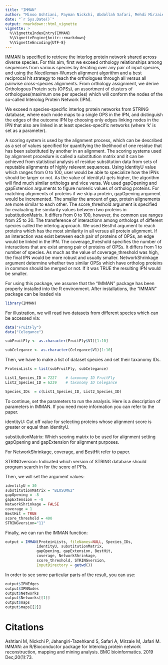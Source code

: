 ```yaml
---
title: "IMMAN"
author: "Minoo Ashtiani, Payman Nickchi, Abdollah Safari, Mehdi Mirzaie, Mohieddin Jafari"
date: "`r Sys.Date()`"
output: rmarkdown::html_vignette
vignette: >
  %\VignetteIndexEntry{IMMAN}
  %\VignetteEngine{knitr::rmarkdown}
  %\VignetteEncoding{UTF-8}
---
```


IMMAN is specified to retrieve the interlog protein network shared across diverse species. For this aim, first we exceed orthology relationships among sequences from various species by iterating over any pair of input species, and using the Needleman-Wunsch alignment algorithm and a best reciprocal hit strategy to reach the orthologues through all versus all pairwise cross-species alignments. From orthology assignment, we derive Orthologous Protein sets (OPSs), an assortment of clusters of orthologues(maximum one per species) which will conform the nodes of the so-called Interolog Protein Network (IPN).

We exceed n species-specific interlog protein networks from STRING database, where each node maps to a single OPS in the IPN, and distinguish the edges of the outcome IPN by choosing only edges linking nodes in the IPN that also are linked in at least species-specific networks (where 'k' is set as a parameter).

A scoring system is used by the alignment process, which can be described as a set of values specified for quantifying the likelihood of one residue that has been substituted by another in an alignment. The scoring systems used by alignment procedure is called a substitution matrix and it can be achieved from statistical analysis of residue substitution data from sets of reputable alignments of highly relevent sequences. Using identityU value which ranges from 0 to 100, user would be able to specialize how the IPNs should be larger or not. As the value of identityU gets higher, the algorithm will find much similar orthologs and vice versa. We used gapOpening and gapExtension arguments to figure numeric values of ortholog proteins. For matching alignments of proteins if we skip a protein, gapOpening argument would be incremented. The smaller the amount of gap, protein alignements are more similar to each other. The score_threshold argument is specified for evaluating the similarity values between two proteins in substitutionMatrix. It differs from 0 to 100, however, the common use ranges from 25 to 30. The transference of interactionn among orthologs of different species called the interlog approach. We used Besthit argument to reach proteins which has the most similarity in all versus all protein alignment. If an interaction was exist between each pair of proteins of OPSs, an edge would be linked in the IPN. The coverage_threshold specifies the number of interactions that are exist among pair of proteins of OPSs. It differs from 1 to number of species. As much as the value of coverage_threshold was high, the final IPN would be more robust and usually smaller. NetworkShrinkage argument determine whether two similar OPSs which have ortholog proteins in common should be merged or not. If it was TRUE the resulting IPN would be smaller.

For using this package, we assume that the "IMMAN" package has been properly installed into the R environment. After installations, the "IMMAN" package can be loaded via

```r

library(IMMAN)

```

For illustration, we will read two datasets from different species which can be accessed via:

```r

data("FruitFly")
data("Celegance")

subFruitFly <- as.character(FruitFly$V1)[1:10]

subCelegance <- as.character(Celegance$V1)[1:10]

```

Then, we have to make a list of dataset species and set their taxanomy IDs. 

```r

ProteinLists = list(subFruitFly, subCelegance)

List1_Species_ID = 7227    # taxonomy ID FruitFly
List2_Species_ID = 6239    # taxonomy ID Celegance

Species_IDs  = c(List1_Species_ID, List2_Species_ID)

```

To continue, set the parameters to run the analysis. Here is a description of parameters in IMMAN. If you need more information you can refer to the paper. 

identityU: Cut off value for selecting proteins whose alignment score is greater or equal than identityU.

substitutionMatrix: Which scoring matrix to be used for alignment setting gapOpening and gapExtension for alignment purposes.

For NetworkShrinkage, coverage, and BestHit refer to paper.

STRINGversion: Indicated which version of STRING database should program search in for the score of PPIs.

Then, we will set the argument values:

```r

identityU = 30
substitutionMatrix = "BLOSUM62"
gapOpening = -8
gapExtension = -8
NetworkShrinkage = FALSE
coverage = 1
BestHit = TRUE
score_threshold = 400
STRINGversion="11"

```

Finally, we can run the IMMAN function:

```r

output = IMMAN(ProteinLists, fileNames=NULL, Species_IDs,
              identityU, substitutionMatrix,
              gapOpening, gapExtension, BestHit,
              coverage, NetworkShrinkage,
              score_threshold, STRINGversion,
              InputDirectory = getwd())

```

In order to see some particular parts of the result, you can use:

```r
output$IPNEdges
output$IPNNodes
output$Networks
output$Networks[[1]]
output$maps
output$maps[[2]]
```

# Citations

Ashtiani M, Nickchi P, Jahangiri-Tazehkand S, Safari A, Mirzaie M, Jafari M. IMMAN: an R/Bioconductor package for Interolog protein network reconstruction, mapping and mining analysis. BMC bioinformatics. 2019 Dec;20(1):73.
